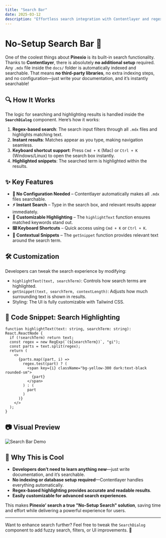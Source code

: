 ```yaml
---
title: "Search Bar"
date: 2025-03-12
description: "Effortless search integration with Contentlayer and regex-based highlighting."
---
```


# No-Setup Search Bar 🚀

One of the coolest things about **Pinexio** is its built-in search functionality. Thanks to **Contentlayer**, there is absolutely **no additional setup** required. Any `.mdx` file inside the `docs/` folder is automatically indexed and searchable. That means **no third-party libraries**, no extra indexing steps, and no configuration—just write your documentation, and it’s instantly searchable!

## 🔍 How It Works

The logic for searching and highlighting results is handled inside the **`SearchDialog`** component. Here’s how it works:

1. **Regex-based search**: The search input filters through all `.mdx` files and highlights matching text.
2. **Instant results**: Matches appear as you type, making navigation seamless.
3. **Keyboard shortcut support**: Press `Cmd + K` (Mac) or `Ctrl + K` (Windows/Linux) to open the search box instantly.
4. **Highlighted snippets**: The searched term is highlighted within the results.

## ✨ Key Features

- **📂 No Configuration Needed** – Contentlayer automatically makes all `.mdx` files searchable.
- **⚡ Instant Search** – Type in the search box, and relevant results appear immediately.
- **🎨 Customizable Highlighting** – The `highlightText` function ensures matched keywords stand out.
- **⌨️ Keyboard Shortcuts** – Quick access using `Cmd + K` or `Ctrl + K`.
- **📌 Contextual Snippets** – The `getSnippet` function provides relevant text around the search term.

## 🛠 Customization

Developers can tweak the search experience by modifying:
- `highlightText(text, searchTerm)`: Controls how search terms are highlighted.
- `getSnippet(text, searchTerm, contextLength)`: Adjusts how much surrounding text is shown in results.
- Styling: The UI is fully customizable with Tailwind CSS.

## 🔧 Code Snippet: Search Highlighting

```tsx
function highlightText(text: string, searchTerm: string): React.ReactNode {
  if (!searchTerm) return text;
  const regex = new RegExp(`(${searchTerm})`, "gi");
  const parts = text.split(regex);
  return (
    <>
      {parts.map((part, i) =>
        regex.test(part) ? (
          <span key={i} className="bg-yellow-300 dark:text-black rounded-sm">
            {part}
          </span>
        ) : (
          part
        )
      )}
    </>
  );
}
```

## 📷 Visual Preview

![Search Bar Demo](#)

## 🎯 Why This is Cool

- **Developers don’t need to learn anything new**—just write documentation, and it’s searchable.
- **No indexing or database setup required**—Contentlayer handles everything automatically.
- **Regex-based highlighting provides accurate and readable results**.
- **Easily customizable for advanced search experiences**.

This makes **Pinexio’ search a true "No-Setup Search" solution**, saving time and effort while delivering a powerful experience for users.

---

Want to enhance search further? Feel free to tweak the `SearchDialog` component to add fuzzy search, filters, or UI improvements. 🚀